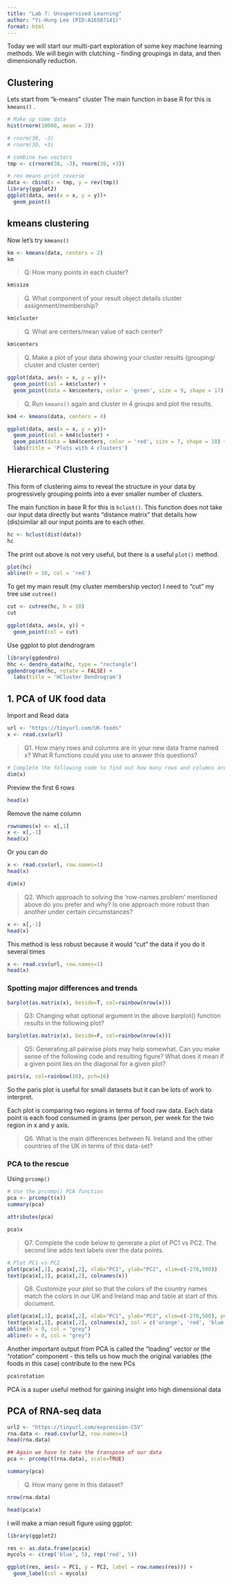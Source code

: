 ```yaml
---
title: "Lab 7: Unsupervised Learning"
author: "Yi-Hung Lee (PID:A16587141)"
format: html
---
```


Today we will start our multi-part exploration of some key machine learning methods. We will begin with clutching - finding groupings in data, and then dimensionally reduction.

## Clustering

Lets start from "k-means" cluster The main function in base R for this is `kmeans()` .

```r
# Make up some data
hist(rnorm(10000, mean = 3))
```

```r
# rnorm(30, -3)
# rnorm(30, +3)

# combine two vectors
tmp <- c(rnorm(30, -3), rnorm(30, +3))

# rev means print reverse
data <- cbind(x = tmp, y = rev(tmp))
library(ggplot2)
ggplot(data, aes(x = x, y = y))+
  geom_point()
```

## kmeans clustering

Now let's try `kmeans()`

```r
km <- kmeans(data, centers = 2)
km
```

> Q. How many points in each cluster?

```r
km$size
```

> Q. What component of your result object details cluster assignment/membership?

```r
km$cluster
```

> Q. What are centers/mean value of each center?

```r
km$centers
```

> Q. Make a plot of your data showing your cluster results (grouping/ cluster and cluster center)

```r
ggplot(data, aes(x = x, y = y))+
  geom_point(col = km$cluster) +
  geom_point(data = km$centers, color = 'green', size = 9, shape = 17) 
```

> Q. Run `kmeans()` again and cluster in 4 groups and plot the results.

```r
km4 <- kmeans(data, centers = 4)

ggplot(data, aes(x = x, y = y))+
  geom_point(col = km4$cluster) +
  geom_point(data = km4$centers, color = 'red', size = 7, shape = 18) +
  labs(title = 'Plots with 4 clusters')
```

## Hierarchical Clustering

This form of clustering aims to reveal the structure in your data by progressively grouping points into a ever smaller number of clusters.

The main function in base R for this is `hclust()`. This function does not take our input data directly but wants "distance matrix" that details how (dis)similar all our input points are to each other.

```r
hc <- hclust(dist(data))
hc
```

The print out above is not very useful, but there is a useful `plot()` method.

```r
plot(hc)
abline(h = 10, col = 'red')
```

To get my main result (my cluster membership vector) I need to "cut" my tree use `cutree()`

```r
cut <- cutree(hc, h = 10)
cut
```

```r
ggplot(data, aes(x, y)) + 
  geom_point(col = cut)
```

Use ggplot to plot dendrogram

```r
library(ggdendro)
hhc <- dendro_data(hc, type = "rectangle")
ggdendrogram(hc, rotate = FALSE) +
  labs(title = 'HCluster Dendrogram') 
```

## 1. PCA of UK food data

Import and Read data

```r
url <- "https://tinyurl.com/UK-foods"
x <- read.csv(url)
```

> Q1. How many rows and columns are in your new data frame named x? What R functions could you use to answer this questions?

```r
# Complete the following code to find out how many rows and columns are in x?
dim(x)
```

Preview the first 6 rows

```r
head(x)
```

Remove the name column

```r
rownames(x) <- x[,1]
x <- x[,-1]
head(x)
```

Or you can do

```r
x <- read.csv(url, row.names=1)
head(x)
```

```r
dim(x)
```

> Q2. Which approach to solving the ‘row-names problem’ mentioned above do you prefer and why? Is one approach more robust than another under certain circumstances?

```r
x <- x[,-1]
head(x)
```

This method is less robust because it would "cut" the data if you do it several times

```r
x <- read.csv(url, row.names=1)
head(x)
```

### Spotting major differences and trends

```r
barplot(as.matrix(x), beside=T, col=rainbow(nrow(x)))
```

> Q3: Changing what optional argument in the above barplot() function results in the following plot?

```r
barplot(as.matrix(x), beside=F, col=rainbow(nrow(x)))
```

> Q5: Generating all pairwise plots may help somewhat. Can you make sense of the following code and resulting figure? What does it mean if a given point lies on the diagonal for a given plot?

```r
pairs(x, col=rainbow(10), pch=16)
```

So the paris plot is useful for small datasets but it can be lots of work to interpret.

Each plot is comparing two regions in terms of food raw data. Each data point is each food consumed in grams (per person, per week for the two region in x and y axis.

> Q6. What is the main differences between N. Ireland and the other countries of the UK in terms of this data-set?

### PCA to the rescue

Using `prcomp()`

```r
# Use the prcomp() PCA function 
pca <- prcomp(t(x))
summary(pca)
```

```r
attributes(pca)
```

```r
pca$x
```

> Q7. Complete the code below to generate a plot of PC1 vs PC2. The second line adds text labels over the data points.

```r
# Plot PC1 vs PC2
plot(pca$x[,1], pca$x[,2], xlab="PC1", ylab="PC2", xlim=c(-270,500))
text(pca$x[,1], pca$x[,2], colnames(x))
```

> Q8. Customize your plot so that the colors of the country names match the colors in our UK and Ireland map and table at start of this document.

```r
plot(pca$x[,1], pca$x[,2], xlab="PC1", ylab="PC2", xlim=c(-270,500), pch = 10)
text(pca$x[,1], pca$x[,2], colnames(x), col = c('orange', 'red', 'blue', 'darkgreen'))
abline(h = 0, col = "grey")
abline(v = 0, col = "grey")
```

Another important output from PCA is called the "loading" vector or the "rotation" component - this tells us how much the original variables (the foods in this case) contribute to the new PCs

```r
pca$rotation
```

PCA is a super useful method for gaining insight into high dimensional data

## PCA of RNA-seq data

```r
url2 <- "https://tinyurl.com/expression-CSV"
rna.data <- read.csv(url2, row.names=1)
head(rna.data)
```

```r
## Again we have to take the transpose of our data 
pca <- prcomp(t(rna.data), scale=TRUE)
```

```r
summary(pca)
```

> Q. How many gene in this dataset?

```r
nrow(rna.data)
```

```r
head(pca$x)
```

I will make a mian result figure using ggplot:

```r
library(ggplot2)
```

```r
res <- as.data.frame(pca$x)
mycols <- c(rep('blue', 5), rep('red', 5))

ggplot(res, aes(x = PC1, y = PC2, label = row.names(res))) +
  geom_label(col = mycols)
```
```r

```

